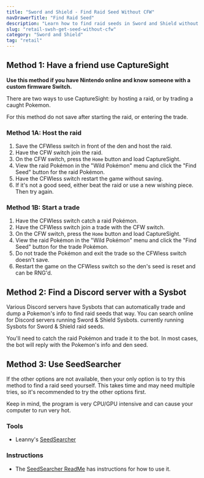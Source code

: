 ```yaml
---
title: "Sword and Shield - Find Raid Seed Without CFW"
navDrawerTitle: "Find Raid Seed"
description: "Learn how to find raid seeds in Sword and Shield without custom firmware."
slug: "retail-swsh-get-seed-without-cfw"
category: "Sword and Shield"
tag: "retail"
---
```


## Method 1: Have a friend use CaptureSight

**Use this method if you have Nintendo online and know someone with a custom firmware Switch.**

There are two ways to use CaptureSight: by hosting a raid, or by trading a caught Pokemon.

For this method do not save after starting the raid, or entering the trade.

### Method 1A: Host the raid

1. Save the CFWless switch in front of the den and host the raid.
2. Have the CFW switch join the raid.
3. On the CFW switch, press the `Home` button and load CaptureSight.
4. View the raid Pokémon in the "Wild Pokémon" menu and click the "Find Seed" button for the raid Pokémon.
5. Have the CFWless switch restart the game without saving.
6. If it's not a good seed, either beat the raid or use a new wishing piece. Then try again.

### Method 1B: Start a trade

1. Have the CFWless switch catch a raid Pokémon.
2. Have the CFWless switch join a trade with the CFW switch.
3. On the CFW switch, press the `Home` button and load CaptureSight.
4. View the raid Pokémon in the "Wild Pokémon" menu and click the "Find Seed" button for the trade Pokémon.
5. Do not trade the Pokémon and exit the trade so the CFWless switch doesn't save.
6. Restart the game on the CFWless switch so the den's seed is reset and can be RNG'd.

## Method 2: Find a Discord server with a Sysbot

Various Discord servers have Sysbots that can automatically trade and dump a Pokemon's info to find raid seeds that way. You can search online for Discord servers running Sword & Shield Sysbots. currently running Sysbots for Sword & Shield raid seeds.

You'll need to catch the raid Pokémon and trade it to the bot. In most cases, the bot will reply with the Pokemon's info and den seed.

## Method 3: Use SeedSearcher

If the other options are not available, then your only option is to try this method to find a raid seed yourself. This takes time and may need multiple tries, so it's recommended to try the other options first.

Keep in mind, the program is very CPU/GPU intensive and can cause your computer to run very hot.

### Tools

- Leanny's [SeedSearcher](https://github.com/Leanny/SeedSearcher/releases)

### Instructions

- The [SeedSearcher ReadMe](https://github.com/Leanny/SeedSearcher/blob/master/README.md) has instructions for how to use it.
